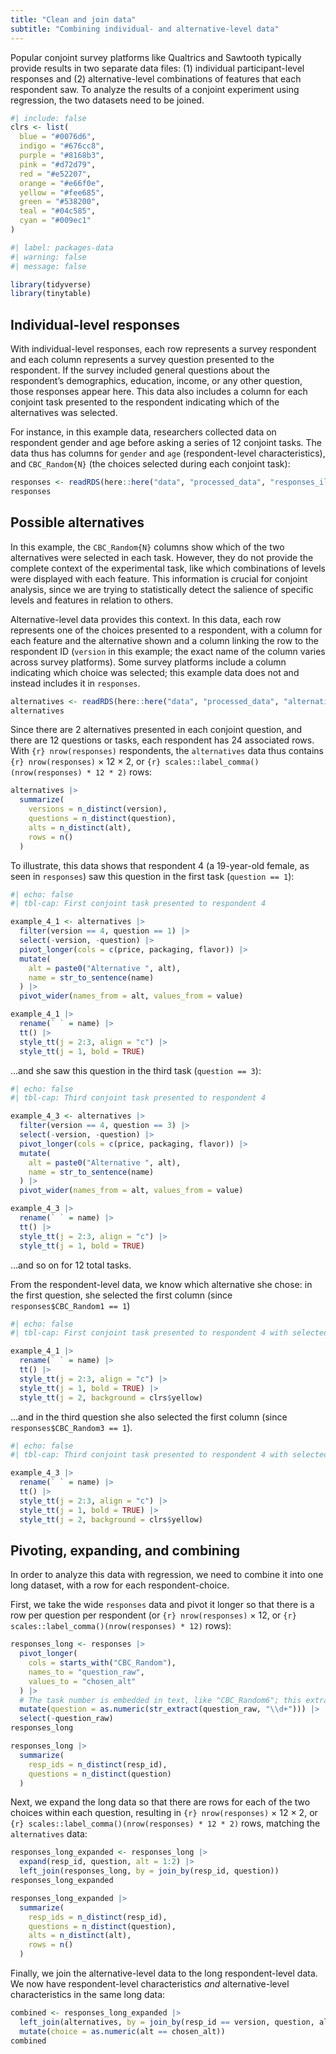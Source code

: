 ```yaml
---
title: "Clean and join data"
subtitle: "Combining individual- and alternative-level data"
---
```


Popular conjoint survey platforms like Qualtrics and Sawtooth typically provide results in two separate data files: (1) individual participant-level responses and (2) alternative-level combinations of features that each respondent saw. To analyze the results of a conjoint experiment using regression, the two datasets need to be joined.

```r
#| include: false
clrs <- list(
  blue = "#0076d6",
  indigo = "#676cc8",
  purple = "#8168b3",
  pink = "#d72d79",
  red = "#e52207",
  orange = "#e66f0e",
  yellow = "#fee685",
  green = "#538200",
  teal = "#04c585",
  cyan = "#009ec1"
)
```

```r
#| label: packages-data
#| warning: false
#| message: false

library(tidyverse)
library(tinytable)
```


## Individual-level responses

With individual-level responses, each row represents a survey respondent and each column represents a survey question presented to the respondent. If the survey included general questions about the respondent's demographics, education, income, or any other question, those responses appear here. This data also includes a column for each conjoint task presented to the respondent indicating which of the alternatives was selected.

For instance, in this example data, researchers collected data on respondent gender and age before asking a series of 12 conjoint tasks. The data thus has columns for `gender` and `age` (respondent-level characteristics), and `CBC_Random{N}` (the choices selected during each conjoint task):

```r
responses <- readRDS(here::here("data", "processed_data", "responses_illustration.rds"))
responses
```


## Possible alternatives

In this example, the `CBC_Random{N}` columns show which of the two alternatives were selected in each task. However, they do not provide the complete context of the experimental task, like which combinations of levels were displayed with each feature. This information is crucial for conjoint analysis, since we are trying to statistically detect the salience of specific levels and features in relation to others. 

Alternative-level data provides this context. In this data, each row represents one of the choices presented to a respondent, with a column for each feature and the alternative shown and a column linking the row to the respondent ID (`version` in this example; the exact name of the column varies across survey platforms). Some survey platforms include a column indicating which choice was selected; this example data does not and instead includes it in `responses`.

```r
alternatives <- readRDS(here::here("data", "processed_data", "alternatives_illustration.rds"))
alternatives
```

Since there are 2 alternatives presented in each conjoint question, and there are 12 questions or tasks, each respondent has 24 associated rows. With `{r} nrow(responses)` respondents, the `alternatives` data thus contains `{r} nrow(responses)` × 12 × 2, or `{r} scales::label_comma()(nrow(responses) * 12 * 2)` rows:

```r
alternatives |> 
  summarize(
    versions = n_distinct(version),
    questions = n_distinct(question),
    alts = n_distinct(alt),
    rows = n()
  )
```

To illustrate, this data shows that respondent 4 (a 19-year-old female, as seen in `responses`) saw this question in the first task (`question == 1`):

```r
#| echo: false
#| tbl-cap: First conjoint task presented to respondent 4

example_4_1 <- alternatives |> 
  filter(version == 4, question == 1) |> 
  select(-version, -question) |> 
  pivot_longer(cols = c(price, packaging, flavor)) |> 
  mutate(
    alt = paste0("Alternative ", alt),
    name = str_to_sentence(name)
  ) |> 
  pivot_wider(names_from = alt, values_from = value)

example_4_1 |> 
  rename(` ` = name) |> 
  tt() |> 
  style_tt(j = 2:3, align = "c") |> 
  style_tt(j = 1, bold = TRUE)
```

…and she saw this question in the third task (`question == 3`):

```r
#| echo: false
#| tbl-cap: Third conjoint task presented to respondent 4

example_4_3 <- alternatives |> 
  filter(version == 4, question == 3) |> 
  select(-version, -question) |> 
  pivot_longer(cols = c(price, packaging, flavor)) |> 
  mutate(
    alt = paste0("Alternative ", alt),
    name = str_to_sentence(name)
  ) |> 
  pivot_wider(names_from = alt, values_from = value)

example_4_3 |> 
  rename(` ` = name) |> 
  tt() |>
  style_tt(j = 2:3, align = "c") |> 
  style_tt(j = 1, bold = TRUE)
```

…and so on for 12 total tasks.

From the respondent-level data, we know which alternative she chose: in the first question, she selected the first column (since `responses$CBC_Random1 == 1`)

```r
#| echo: false
#| tbl-cap: First conjoint task presented to respondent 4 with selected alternative highlighted

example_4_1 |> 
  rename(` ` = name) |> 
  tt() |> 
  style_tt(j = 2:3, align = "c") |> 
  style_tt(j = 1, bold = TRUE) |> 
  style_tt(j = 2, background = clrs$yellow)
```

…and in the third question she also selected the first column (since `responses$CBC_Random3 == 1`).

```r
#| echo: false
#| tbl-cap: Third conjoint task presented to respondent 4 with selected alternative highlighted

example_4_3 |> 
  rename(` ` = name) |> 
  tt() |> 
  style_tt(j = 2:3, align = "c") |> 
  style_tt(j = 1, bold = TRUE) |> 
  style_tt(j = 2, background = clrs$yellow)
```


## Pivoting, expanding, and combining

In order to analyze this data with regression, we need to combine it into one long dataset, with a row for each respondent-choice.

First, we take the wide `responses` data and pivot it longer so that there is a row per question per respondent (or `{r} nrow(responses)` × 12, or `{r} scales::label_comma()(nrow(responses) * 12)` rows):

```r
responses_long <- responses |> 
  pivot_longer(
    cols = starts_with("CBC_Random"),
    names_to = "question_raw",
    values_to = "chosen_alt"
  ) |> 
  # The task number is embedded in text, like "CBC_Random6"; this extracts it
  mutate(question = as.numeric(str_extract(question_raw, "\\d+"))) |> 
  select(-question_raw)
responses_long
```

```r
responses_long |> 
  summarize(
    resp_ids = n_distinct(resp_id),
    questions = n_distinct(question)
  )
```

Next, we expand the long data so that there are rows for each of the two choices within each question, resulting in `{r} nrow(responses)` × 12 × 2, or `{r} scales::label_comma()(nrow(responses) * 12 * 2)` rows, matching the `alternatives` data:

```r
responses_long_expanded <- responses_long |>
  expand(resp_id, question, alt = 1:2) |> 
  left_join(responses_long, by = join_by(resp_id, question))
responses_long_expanded
```

```r
responses_long_expanded |> 
  summarize(
    resp_ids = n_distinct(resp_id),
    questions = n_distinct(question),
    alts = n_distinct(alt),
    rows = n()
  )
```

Finally, we join the alternative-level data to the long respondent-level data. We now have respondent-level characteristics *and* alternative-level characteristics in the same long data:

```r
combined <- responses_long_expanded |> 
  left_join(alternatives, by = join_by(resp_id == version, question, alt)) |> 
  mutate(choice = as.numeric(alt == chosen_alt))
combined
```
